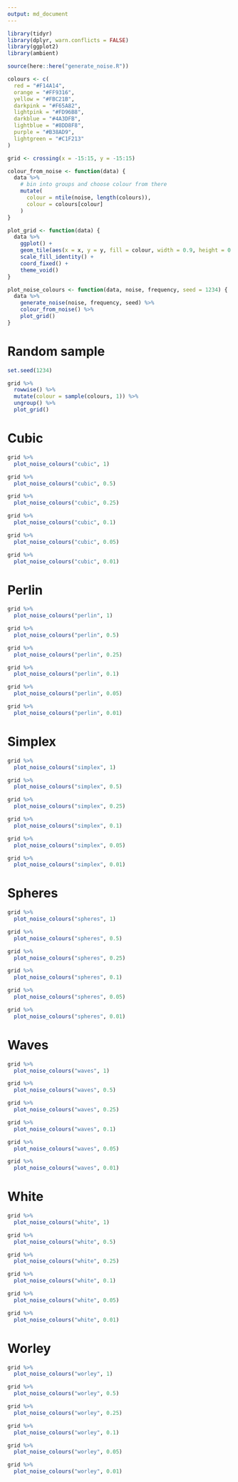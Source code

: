 ```yaml
---
output: md_document
---
```


```r
library(tidyr)
library(dplyr, warn.conflicts = FALSE)
library(ggplot2)
library(ambient)

source(here::here("generate_noise.R"))

colours <- c(
  red = "#F14A14",
  orange = "#FF9316",
  yellow = "#FBC21B",
  darkpink = "#F65A82",
  lightpink = "#FD96B8",
  darkblue = "#4A3DFB",
  lightblue = "#8DD8F8",
  purple = "#B38AD9",
  lightgreen = "#C1F213"
)

grid <- crossing(x = -15:15, y = -15:15)

colour_from_noise <- function(data) {
  data %>%
    # bin into groups and choose colour from there
    mutate(
      colour = ntile(noise, length(colours)),
      colour = colours[colour]
    )
}

plot_grid <- function(data) {
  data %>%
    ggplot() +
    geom_tile(aes(x = x, y = y, fill = colour, width = 0.9, height = 0.9)) +
    scale_fill_identity() +
    coord_fixed() +
    theme_void()
}

plot_noise_colours <- function(data, noise, frequency, seed = 1234) {
  data %>%
    generate_noise(noise, frequency, seed) %>%
    colour_from_noise() %>%
    plot_grid()
}
```

# Random sample

```r
set.seed(1234)

grid %>%
  rowwise() %>%
  mutate(colour = sample(colours, 1)) %>%
  ungroup() %>%
  plot_grid()
```

# Cubic

```r
grid %>%
  plot_noise_colours("cubic", 1)

grid %>%
  plot_noise_colours("cubic", 0.5)

grid %>%
  plot_noise_colours("cubic", 0.25)

grid %>%
  plot_noise_colours("cubic", 0.1)

grid %>%
  plot_noise_colours("cubic", 0.05)

grid %>%
  plot_noise_colours("cubic", 0.01)
```

# Perlin

```r
grid %>%
  plot_noise_colours("perlin", 1)

grid %>%
  plot_noise_colours("perlin", 0.5)

grid %>%
  plot_noise_colours("perlin", 0.25)

grid %>%
  plot_noise_colours("perlin", 0.1)

grid %>%
  plot_noise_colours("perlin", 0.05)

grid %>%
  plot_noise_colours("perlin", 0.01)
```

# Simplex

```r
grid %>%
  plot_noise_colours("simplex", 1)

grid %>%
  plot_noise_colours("simplex", 0.5)

grid %>%
  plot_noise_colours("simplex", 0.25)

grid %>%
  plot_noise_colours("simplex", 0.1)

grid %>%
  plot_noise_colours("simplex", 0.05)

grid %>%
  plot_noise_colours("simplex", 0.01)
```

# Spheres

```r
grid %>%
  plot_noise_colours("spheres", 1)

grid %>%
  plot_noise_colours("spheres", 0.5)

grid %>%
  plot_noise_colours("spheres", 0.25)

grid %>%
  plot_noise_colours("spheres", 0.1)

grid %>%
  plot_noise_colours("spheres", 0.05)

grid %>%
  plot_noise_colours("spheres", 0.01)
```

# Waves

```r
grid %>%
  plot_noise_colours("waves", 1)

grid %>%
  plot_noise_colours("waves", 0.5)

grid %>%
  plot_noise_colours("waves", 0.25)

grid %>%
  plot_noise_colours("waves", 0.1)

grid %>%
  plot_noise_colours("waves", 0.05)

grid %>%
  plot_noise_colours("waves", 0.01)
```

# White

```r
grid %>%
  plot_noise_colours("white", 1)

grid %>%
  plot_noise_colours("white", 0.5)

grid %>%
  plot_noise_colours("white", 0.25)

grid %>%
  plot_noise_colours("white", 0.1)

grid %>%
  plot_noise_colours("white", 0.05)

grid %>%
  plot_noise_colours("white", 0.01)
```

# Worley

```r
grid %>%
  plot_noise_colours("worley", 1)

grid %>%
  plot_noise_colours("worley", 0.5)

grid %>%
  plot_noise_colours("worley", 0.25)

grid %>%
  plot_noise_colours("worley", 0.1)

grid %>%
  plot_noise_colours("worley", 0.05)

grid %>%
  plot_noise_colours("worley", 0.01)
```
